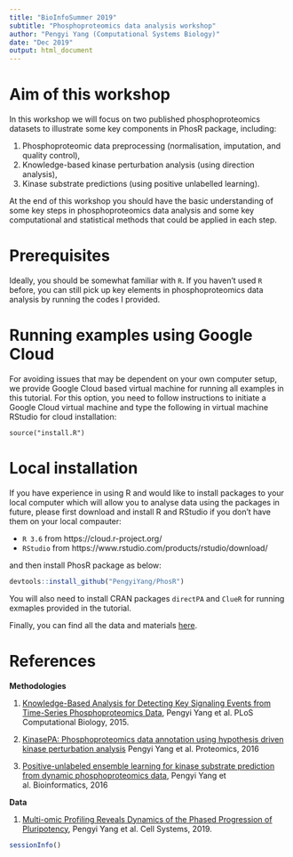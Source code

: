 ```yaml
---
title: "BioInfoSummer 2019"
subtitle: "Phosphoproteomics data analysis workshop"
author: "Pengyi Yang (Computational Systems Biology)"
date: "Dec 2019"
output: html_document
---
```


# Aim of this workshop

In this workshop we will focus on two published phosphoproteomics datasets to illustrate some key components in PhosR package, including:

  1. Phosphoproteomic data preprocessing (normalisation, imputation, and quality control),
  1. Knowledge-based kinase perturbation analysis (using direction analysis), 
  1. Kinase substrate predictions (using positive unlabelled learning).

At the end of this workshop you should have the basic understanding of some key steps in phosphoproteomics data analysis and some key computational and statistical methods that could be applied in each step.


# Prerequisites

Ideally, you should be somewhat familiar with `R`. If you haven't used `R` before, you can still pick up key elements in phosphoproteomics data analysis by running the codes I provided. 


# Running examples using Google Cloud

For avoiding issues that may be dependent on your own computer setup, we provide Google Cloud based virtual machine for running all examples in this tutorial. For this option, you need to follow instructions to initiate a Google Cloud virtual machine and type the following in virtual machine RStudio for cloud installation:

`source("install.R")`

# Local installation 

If you have experience in using R and would like to install packages to your local computer which will allow you to analyse data using the packages in future, please first download and install R and RStudio if you don't have them on your local compauter:

  + `R 3.6` from https://cloud.r-project.org/ 
  + `RStudio` from https://www.rstudio.com/products/rstudio/download/

and then install PhosR package as below:

```r
devtools::install_github("PengyiYang/PhosR")
```

You will also need to install CRAN packages `directPA` and `ClueR` for running exmaples provided in the tutorial.

Finally, you can find all the data and materials [here](https://github.com/PengyiYang/PhosR). 


# References

**Methodologies**

1. [Knowledge-Based Analysis for Detecting Key Signaling Events from Time-Series Phosphoproteomics Data](https://journals.plos.org/ploscompbiol/article?id=10.1371/journal.pcbi.1004403), Pengyi Yang et al. PLoS Computational Biology, 2015.

1. [KinasePA: Phosphoproteomics data annotation using hypothesis driven kinase perturbation analysis](https://www.ncbi.nlm.nih.gov/pmc/articles/PMC5027648/) Pengyi Yang et al. Proteomics, 2016

1. [Positive-unlabeled ensemble learning for kinase substrate prediction from dynamic phosphoproteomics data](https://academic.oup.com/bioinformatics/article/32/2/252/1743815), Pengyi Yang et al. Bioinformatics, 2016


**Data**

1. [Multi-omic Profiling Reveals Dynamics of the Phased Progression of Pluripotency](https://doi.org/10.1016/j.cels.2019.03.012), Pengyi Yang et al. Cell Systems, 2019.



```r
sessionInfo()
```

